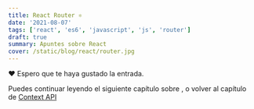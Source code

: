 ```yaml
---
title: React Router ⚛️
date: '2021-08-07'
tags: ['react', 'es6', 'javascript', 'js', 'router']
draft: true
summary: Apuntes sobre React
cover: /static/blog/react/router.jpg
---
```


❤️ Espero que te haya gustado la entrada.

Puedes continuar leyendo el siguiente capítulo sobre [](/blog/react/), o volver al capítulo de [Context API](/blog/react/context-api)
